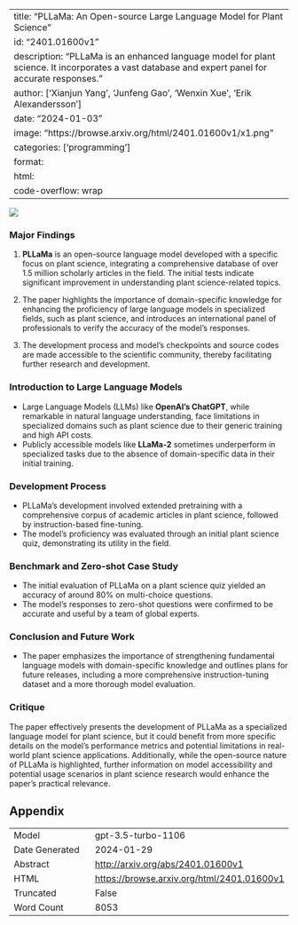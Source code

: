
---
title: "PLLaMa: An Open-source Large Language Model for Plant Science"
id: "2401.01600v1"
description: "PLLaMa is an enhanced language model for plant science. It incorporates a vast database and expert panel for accurate responses."
author: ['Xianjun Yang', 'Junfeng Gao', 'Wenxin Xue', 'Erik Alexandersson']
date: "2024-01-03"
image: "https://browse.arxiv.org/html/2401.01600v1/x1.png"
categories: ['programming']
format:
  html:
    code-overflow: wrap
---

![](https://browse.arxiv.org/html/2401.01600v1/x1.png)

### Major Findings

1. **PLLaMa** is an open-source language model developed with a specific focus on plant science, integrating a comprehensive database of over 1.5 million scholarly articles in the field. The initial tests indicate significant improvement in understanding plant science-related topics.

2. The paper highlights the importance of domain-specific knowledge for enhancing the proficiency of large language models in specialized fields, such as plant science, and introduces an international panel of professionals to verify the accuracy of the model's responses.

3. The development process and model's checkpoints and source codes are made accessible to the scientific community, thereby facilitating further research and development.

### Introduction to Large Language Models
- Large Language Models (LLMs) like **OpenAI’s ChatGPT**, while remarkable in natural language understanding, face limitations in specialized domains such as plant science due to their generic training and high API costs.
- Publicly accessible models like **LLaMa-2** sometimes underperform in specialized tasks due to the absence of domain-specific data in their initial training.

### Development Process
- PLLaMa's development involved extended pretraining with a comprehensive corpus of academic articles in plant science, followed by instruction-based fine-tuning.
- The model's proficiency was evaluated through an initial plant science quiz, demonstrating its utility in the field.

### Benchmark and Zero-shot Case Study
- The initial evaluation of PLLaMa on a plant science quiz yielded an accuracy of around 80% on multi-choice questions.
- The model's responses to zero-shot questions were confirmed to be accurate and useful by a team of global experts.

### Conclusion and Future Work
- The paper emphasizes the importance of strengthening fundamental language models with domain-specific knowledge and outlines plans for future releases, including a more comprehensive instruction-tuning dataset and a more thorough model evaluation.

### Critique
The paper effectively presents the development of PLLaMa as a specialized language model for plant science, but it could benefit from more specific details on the model's performance metrics and potential limitations in real-world plant science applications. Additionally, while the open-source nature of PLLaMa is highlighted, further information on model accessibility and potential usage scenarios in plant science research would enhance the paper's practical relevance.

## Appendix

|          |          |
|----------|----------|
| Model     | gpt-3.5-turbo-1106       |
| Date Generated     | 2024-01-29       |
| Abstract | [http://arxiv.org/abs/2401.01600v1](http://arxiv.org/abs/2401.01600v1)        |
| HTML     | [https://browse.arxiv.org/html/2401.01600v1](https://browse.arxiv.org/html/2401.01600v1)       |
| Truncated       | False       |
| Word Count       | 8053       |